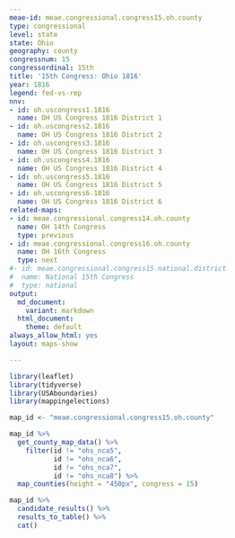 ```yaml
---
meae-id: meae.congressional.congress15.oh.county
type: congressional
level: state
state: Ohio
geography: county
congressnum: 15
congressordinal: 15th
title: '15th Congress: Ohio 1816'
year: 1816
legend: fed-vs-rep
nnv:
- id: oh.uscongress1.1816
  name: OH US Congress 1816 District 1
- id: oh.uscongress2.1816
  name: OH US Congress 1816 District 2
- id: oh.uscongress3.1816
  name: OH US Congress 1816 District 3
- id: oh.uscongress4.1816
  name: OH US Congress 1816 District 4
- id: oh.uscongress5.1816
  name: OH US Congress 1816 District 5
- id: oh.uscongress6.1816
  name: OH US Congress 1816 District 6
related-maps:
- id: meae.congressional.congress14.oh.county
  name: OH 14th Congress
  type: previous
- id: meae.congressional.congress16.oh.county
  name: OH 16th Congress
  type: next
#- id: meae.congressional.congress15.national.district
#  name: National 15th Congress
#  type: national
output:
  md_document:
    variant: markdown
  html_document:
    theme: default
always_allow_html: yes
layout: maps-show

---
```


```r
library(leaflet)
library(tidyverse)
library(USAboundaries)
library(mappingelections)

map_id <- "meae.congressional.congress15.oh.county"
```

<div class="map">

```r
map_id %>%
  get_county_map_data() %>%
    filter(id != "ohs_nca5",
           id != "ohs_nca6",
           id != "ohs_nca7",
           id != "ohs_nca8") %>% 
  map_counties(height = "450px", congress = 15)
```

</div>

<div class="results-table">

```r
map_id %>%
  candidate_results() %>%
  results_to_table() %>%
  cat()
```

</div>
